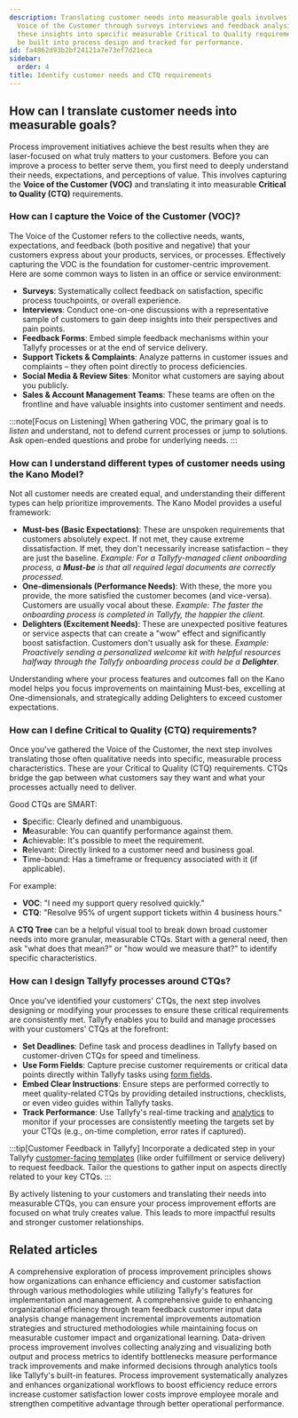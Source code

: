 ```yaml
---
description: Translating customer needs into measurable goals involves capturing the
  Voice of the Customer through surveys interviews and feedback analysis then converting
  these insights into specific measurable Critical to Quality requirements that can
  be built into process design and tracked for performance.
id: fa4862d93b2bf24121a7e73ef7d21eca
sidebar:
  order: 4
title: Identify customer needs and CTQ requirements
---
```


## How can I translate customer needs into measurable goals?

Process improvement initiatives achieve the best results when they are laser-focused on what truly matters to your customers. Before you can improve a process to better serve them, you first need to deeply understand their needs, expectations, and perceptions of value. This involves capturing the **Voice of the Customer (VOC)** and translating it into measurable **Critical to Quality (CTQ)** requirements.

### How can I capture the Voice of the Customer (VOC)?

The Voice of the Customer refers to the collective needs, wants, expectations, and feedback (both positive and negative) that your customers express about your products, services, or processes. Effectively capturing the VOC is the foundation for customer-centric improvement. Here are some common ways to listen in an office or service environment:

-   **Surveys**: Systematically collect feedback on satisfaction, specific process touchpoints, or overall experience.
-   **Interviews**: Conduct one-on-one discussions with a representative sample of customers to gain deep insights into their perspectives and pain points.
-   **Feedback Forms**: Embed simple feedback mechanisms within your Tallyfy processes or at the end of service delivery.
-   **Support Tickets & Complaints**: Analyze patterns in customer issues and complaints – they often point directly to process deficiencies.
-   **Social Media & Review Sites**: Monitor what customers are saying about you publicly.
-   **Sales & Account Management Teams**: These teams are often on the frontline and have valuable insights into customer sentiment and needs.

:::note[Focus on Listening]
When gathering VOC, the primary goal is to *listen* and understand, not to defend current processes or jump to solutions. Ask open-ended questions and probe for underlying needs.
:::

### How can I understand different types of customer needs using the Kano Model?

Not all customer needs are created equal, and understanding their different types can help prioritize improvements. The Kano Model provides a useful framework:

-   **Must-bes (Basic Expectations)**: These are unspoken requirements that customers absolutely expect. If not met, they cause extreme dissatisfaction. If met, they don't necessarily increase satisfaction – they are just the baseline. *Example: For a Tallyfy-managed client onboarding process, a **Must-be** is that all required legal documents are correctly processed.*
-   **One-dimensionals (Performance Needs)**: With these, the more you provide, the more satisfied the customer becomes (and vice-versa). Customers are usually vocal about these. *Example: The faster the onboarding process is completed in Tallyfy, the happier the client.*
-   **Delighters (Excitement Needs)**: These are unexpected positive features or service aspects that can create a "wow" effect and significantly boost satisfaction. Customers don't usually ask for these. *Example: Proactively sending a personalized welcome kit with helpful resources halfway through the Tallyfy onboarding process could be a **Delighter**.*

Understanding where your process features and outcomes fall on the Kano model helps you focus improvements on maintaining Must-bes, excelling at One-dimensionals, and strategically adding Delighters to exceed customer expectations.

### How can I define Critical to Quality (CTQ) requirements?

Once you've gathered the Voice of the Customer, the next step involves translating those often qualitative needs into specific, measurable process characteristics. These are your Critical to Quality (CTQ) requirements. CTQs bridge the gap between what customers say they want and what your processes actually need to deliver.

Good CTQs are SMART:

-   **S**pecific: Clearly defined and unambiguous.
-   **M**easurable: You can quantify performance against them.
-   **A**chievable: It's possible to meet the requirement.
-   **R**elevant: Directly linked to a customer need and business goal.
-   **T**ime-bound: Has a timeframe or frequency associated with it (if applicable).

For example:
-   **VOC**: "I need my support query resolved quickly."
-   **CTQ**: "Resolve 95% of urgent support tickets within 4 business hours."

A **CTQ Tree** can be a helpful visual tool to break down broad customer needs into more granular, measurable CTQs. Start with a general need, then ask "what does that mean?" or "how would we measure that?" to identify specific characteristics.

### How can I design Tallyfy processes around CTQs?

Once you've identified your customers' CTQs, the next step involves designing or modifying your processes to ensure these critical requirements are consistently met. Tallyfy enables you to build and manage processes with your customers' CTQs at the forefront:

-   **Set Deadlines**: Define task and process deadlines in Tallyfy based on customer-driven CTQs for speed and timeliness.
-   **Use Form Fields**: Capture precise customer requirements or critical data points directly within Tallyfy tasks using [form fields](/products/pro/tracking-and-tasks/tasks/what-are-form-fields-in-tallyfy/).
-   **Embed Clear Instructions**: Ensure steps are performed correctly to meet quality-related CTQs by providing detailed instructions, checklists, or even video guides within Tallyfy tasks.
-   **Track Performance**: Use Tallyfy's real-time tracking and [analytics](/products/pro/integrations/analytics/) to monitor if your processes are consistently meeting the targets set by your CTQs (e.g., on-time completion, error rates if captured).

:::tip[Customer Feedback in Tallyfy]
Incorporate a dedicated step in your Tallyfy [customer-facing templates](/products/pro/documenting/templates/) (like order fulfillment or service delivery) to request feedback. Tailor the questions to gather input on aspects directly related to your key CTQs.
:::

By actively listening to your customers and translating their needs into measurable CTQs, you can ensure your process improvement efforts are focused on what truly creates value. This leads to more impactful results and stronger customer relationships.


## Related articles
<CardGrid>
<LinkTitleCard header="<b>How To > Process improvement</b>" href="/products/pro/tutorials/how-to/process-improvement/" > A comprehensive exploration of process improvement principles shows how organizations can enhance efficiency and customer satisfaction through various methodologies while utilizing Tallyfy's features for implementation and management. </LinkTitleCard>
<LinkTitleCard header="<b>How To > Improve processes effectively</b>" href="/products/pro/tutorials/how-to/improve-processes-effectively/" > A comprehensive guide to enhancing organizational efficiency through team feedback customer input data analysis change management incremental improvements automation strategies and structured methodologies while maintaining focus on measurable customer impact and organizational learning. </LinkTitleCard>
<LinkTitleCard header="<b>Process Improvement > Gather data and use Tallyfy analytics</b>" href="/products/pro/tutorials/how-to/process-improvement/gathering-data-and-using-tallyfy-analytics-for-insights/" > Data-driven process improvement involves collecting analyzing and visualizing both output and process metrics to identify bottlenecks measure performance track improvements and make informed decisions through analytics tools like Tallyfy's built-in features. </LinkTitleCard>
<LinkTitleCard header="<b>Process Improvement > What is process improvement?</b>" href="/products/pro/tutorials/how-to/process-improvement/what-is-process-improvement/" > Process improvement systematically analyzes and enhances organizational workflows to boost efficiency reduce errors increase customer satisfaction lower costs improve employee morale and strengthen competitive advantage through better operational performance. </LinkTitleCard>
</CardGrid>